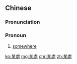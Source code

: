 {{also|某处}}
==Chinese==
{{zh-forms|s=某处}}

===Pronunciation===
{{zh-pron
|m=mǒuchù
|c=mau5 syu3
|cat=pron
}}

===Pronoun===
{{zh-pronoun}}

# [[somewhere]]

[[ko:某處]]
[[mg:某處]]
[[chr:某處]]
[[zh:某處]]